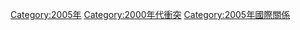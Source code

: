 {{cat topic in year|topic=衝突|year=2005}}

[[Category:2005年|Category:2005年]]
[[Category:2000年代衝突|Category:2000年代衝突]]
[[Category:2005年國際關係|Category:2005年國際關係]]